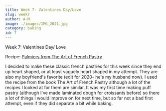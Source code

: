 ```yaml
---
title: Week 7- Valentines Day/Love
slug: week7
author: A-M
image: ./images/IMG_2021.jpg
category: baking
id: 7
---
```


<div className="main-page-container">
  <p className="main-page-header">Week 7: Valentines Day/ Love</p>
  <p className="sub-header-cream">Recipe: <a
    className="category-link baking"
    href="https://cakejournal.com/recipes/chocolate-toffee-cookies/"
  >
    Palmiers from The Art of French Pastry
  </a>  </p>

  <p className="post-text">
 I decided to make these classic french pastries for this week since they end up heart shaped, or at least vaguely heart shaped in my attempt. They are also my boyfriend's favorite (edit for 2020- he's my husband now). I used the recipe from the book The Art of French Pastry although a lot of the recipes I looked at for them are similar. It was my first time making puff pastry (although I've made laminated dough for croissants before) so there a lot of things I would improve on for next time, but so far not a bad first attempt, even if they did separate a bit while baking.
  </p>




</div>


